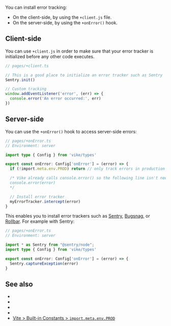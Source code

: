 
You can install error tracking:
 - On the client-side, by using the <Link href="/client">`+client.js`</Link> file.
 - On the server-side, by using the <Link href="/onError">`+onError()`</Link> hook.


## Client-side

You can use <Link href="/client">`+client.js`</Link> in order to make sure that your error tracker is initialized before any other code executes.

```ts
// pages/+client.ts

// This is a good place to initialize an error tracker such as Sentry
Sentry.init()

// Custom tracking
window.addEventListener('error', (err) => {
  console.error('An error occurred:', err)
})
```


## Server-side

You can use the <Link href="/onError">`+onError()`</Link> hook to access server-side errors:

```ts
// pages/+onError.ts
// Environment: server

import type { Config } from 'vike/types'

export const onError: Config['onError'] = (error) => {
  if (!import.meta.env.PROD) return // only track errors in production

  /* Vike already calls console.error() so the following line isn't needed.
  console.error(error)
  */

  // Install error tracker
  myErrorTracker.intercept(error)
}
```

This enables you to install error trackers such as [Sentry](https://sentry.io/), [Bugsnag](https://www.bugsnag.com/), or [Rollbar](https://rollbar.com/). For example with Sentry:

```ts
// pages/+onError.ts
// Environment: server

import * as Sentry from "@sentry/node";
import type { Config } from 'vike/types'

export const onError: Config['onError'] = (error) => {
  Sentry.captureException(error)
}
```


## See also

 - <Link href="/onError" />
 - <Link href="/client" />
 - <Link href="/error-page" />
 - <Link href="/debug#verbose-errors" />
 - [Vite > Built-in Constants > `import.meta.env.PROD`](https://vite.dev/guide/env-and-mode.html#built-in-constants)
